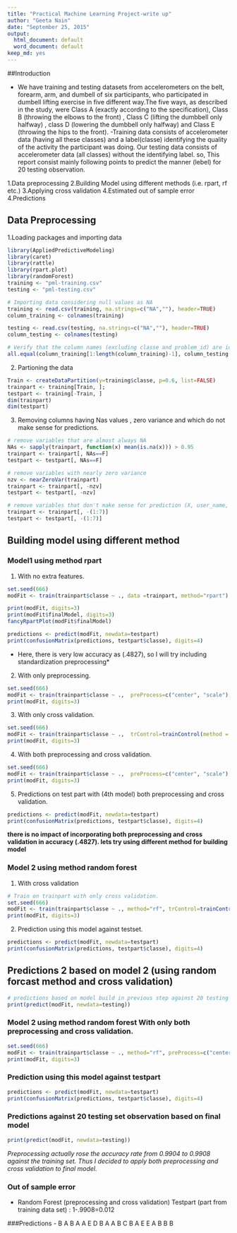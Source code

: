 ```yaml
---
title: "Practical Machine Learning Project-write up"
author: "Geeta Nain"
date: "September 25, 2015"
output:
  html_document: default
  word_document: default
keep_md: yes
---
```


##Introduction

- We have training and testing datasets from accelerometers on the belt, forearm, arm, and dumbell of six participants, who participated in dumbell lifting exercise in five different way.The five ways, as described in the study, were Class A (exactly according to the specification),  Class B (throwing the elbows to the front) , Class C (lifting the dumbbell only halfway) ,  class D (lowering the dumbbell only halfway) and  Class E (throwing the hips to the front).
-Training data consists of accelerometer data (having all these classes) and a label(classe) identifying the quality of the activity the participant was doing. Our testing data consists of accelerometer data (all classes) without the identifying label. so, This report consist mainly following points to predict the manner (lebel) for 20 testing observation.

1.Data preprocessing
2.Building Model using different methods (i.e. rpart, rf etc.)
3.Applying cross validation 
4.Estimated out of sample error 
4.Predictions 

## Data Preprocessing

1.Loading packages and importing data
```r
library(AppliedPredictiveModeling)
library(caret)
library(rattle)
library(rpart.plot)
library(randomForest)
training <- "pml-training.csv"
testing <- "pml-testing.csv"

# Importing data considering null values as NA
training <- read.csv(training, na.strings=c("NA",""), header=TRUE)
column_training <- colnames(training)

testing <- read.csv(testing, na.strings=c("NA",""), header=TRUE)
column_testing <- colnames(testing)

# Verify that the column names (excluding classe and problem_id) are identical in the training and test set.
all.equal(column_training[1:length(column_training)-1], column_testing[1:length(column_training)-1])

```
2. Partioning the data 

```r

Train <- createDataPartition(y=training$classe, p=0.6, list=FALSE)
trainpart <- training[Train, ];
testpart <- training[-Train, ]
dim(trainpart)
dim(testpart)
```
3. Removing columns having Nas values , zero variance and  which do not make sense for predictions.

```r
# remove variables that are almost always NA
NAs <- sapply(trainpart, function(x) mean(is.na(x))) > 0.95
trainpart <- trainpart[, NAs==F]
testpart <- testpart[, NAs==F]

# remove variables with nearly zero variance
nzv <- nearZeroVar(trainpart)
trainpart <- trainpart[, -nzv]
testpart <- testpart[, -nzv]

# remove variables that don't make sense for prediction (X, user_name, raw_timestamp_part_1, raw_timestamp_part_2, cvtd_timestamp, new_windo, num_window), which are the first seven variables
trainpart <- trainpart[, -(1:7)]
testpart <- testpart[, -(1:7)]

```

## Building model using different method

### Model1 using method rpart 

1. With no extra features.
```r
set.seed(666)
modFit <- train(trainpart$classe ~ ., data =trainpart, method="rpart")

print(modFit, digits=3)
print(modFit$finalModel, digits=3)
fancyRpartPlot(modFit$finalModel)

predictions <- predict(modFit, newdata=testpart)
print(confusionMatrix(predictions, testpart$classe), digits=4)
```
* Here, there is very low accuracy as (.4827), so I will try including standardization preprocessing* 

2. With only preprocessing.
```r
set.seed(666)
modFit <- train(trainpart$classe ~ .,  preProcess=c("center", "scale"), data = trainpart, method="rpart")
print(modFit, digits=3)
```
3. With only cross validation.
```r
set.seed(666)
modFit <- train(trainpart$classe ~ .,  trControl=trainControl(method = "cv", number = 4), data = trainpart, method="rpart")
print(modFit, digits=3)
```

4. With both preprocessing and cross validation.
```r
set.seed(666)
modFit <- train(trainpart$classe ~ .,  preProcess=c("center", "scale"), trControl=trainControl(method = "cv", number = 4), data =trainpart, method="rpart")
print(modFit, digits=3)
```

5. Predictions on test part  with (4th model) both preprocessing and cross validation.
```r
predictions <- predict(modFit, newdata=testpart)
print(confusionMatrix(predictions, testpart$classe), digits=4)
```
**there is no impact of incorporating both preprocessing and cross validation in accuracy (.4827). lets try using different method for building model**

### Model 2 using method random forest

1. With cross validation
```r
# Train on trainpart with only cross validation.
set.seed(666)
modFit <- train(trainpart$classe ~ ., method="rf", trControl=trainControl(method = "cv", number = 4), data=trainpart)
print(modFit, digits=3)
```

2. Prediction using this model against testset.
```r
predictions <- predict(modFit, newdata=testpart)
print(confusionMatrix(predictions, testpart$classe), digits=4)
```

## Predictions 2 based on model 2 (using random forcast method and cross validation)
```r
# predictions based on model build in previous step against 20 testing set provided .
print(predict(modFit, newdata=testing))
```

### Model 2 using method random forest With only both preprocessing and cross validation.
```r
set.seed(666)
modFit <- train(trainpart$classe ~ ., method="rf", preProcess=c("center", "scale"), trControl=trainControl(method = "cv", number = 4), data=trainpart)
print(modFit, digits=3)
```

### Prediction using this model against testpart
```r
predictions <- predict(modFit, newdata=testpart)
print(confusionMatrix(predictions, testpart$classe), digits=4)
```

### Predictions against 20 testing set observation based on final model
```r
print(predict(modFit, newdata=testing))
```
*Preprocessing actually rose the accuracy rate from 0.9904 to 0.9908 against the training set. Thus I decided to apply both preprocessing and cross validation to final model.*

### Out of sample error
- Random Forest (preprocessing and cross validation) Testpart (part from training data set) : 1-.9908=0.012


###Predictions
- B A B A A E D B A A B C B A E E A B B B


